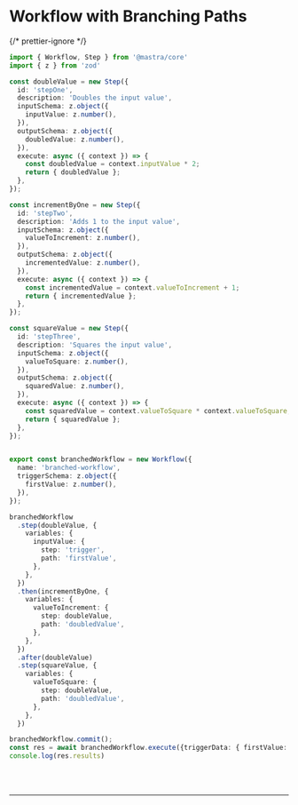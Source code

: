 
# Workflow with Branching Paths

{/* prettier-ignore */}
```ts showLineNumbers copy
import { Workflow, Step } from '@mastra/core'
import { z } from 'zod'

const doubleValue = new Step({
  id: 'stepOne',
  description: 'Doubles the input value',
  inputSchema: z.object({
    inputValue: z.number(),
  }),
  outputSchema: z.object({
    doubledValue: z.number(),
  }),
  execute: async ({ context }) => {
    const doubledValue = context.inputValue * 2;
    return { doubledValue };
  },
});

const incrementByOne = new Step({
  id: 'stepTwo',
  description: 'Adds 1 to the input value',
  inputSchema: z.object({
    valueToIncrement: z.number(),
  }),
  outputSchema: z.object({
    incrementedValue: z.number(),
  }),
  execute: async ({ context }) => {
    const incrementedValue = context.valueToIncrement + 1;
    return { incrementedValue };
  },
});

const squareValue = new Step({
  id: 'stepThree',
  description: 'Squares the input value',
  inputSchema: z.object({
    valueToSquare: z.number(),
  }),
  outputSchema: z.object({
    squaredValue: z.number(),
  }),
  execute: async ({ context }) => {
    const squaredValue = context.valueToSquare * context.valueToSquare;
    return { squaredValue };
  },
});


export const branchedWorkflow = new Workflow({
  name: 'branched-workflow',
  triggerSchema: z.object({
    firstValue: z.number(),
  }),
});

branchedWorkflow
  .step(doubleValue, {
    variables: {
      inputValue: {
        step: 'trigger',
        path: 'firstValue',
      },
    },
  })
  .then(incrementByOne, {
    variables: {
      valueToIncrement: {
        step: doubleValue,
        path: 'doubledValue',
      },
    },
  })
  .after(doubleValue)
  .step(squareValue, {
    variables: {
      valueToSquare: {
        step: doubleValue,
        path: 'doubledValue',
      },
    },
  })

branchedWorkflow.commit();
const res = await branchedWorkflow.execute({triggerData: { firstValue: 20 }})
console.log(res.results)
```

<br />
<br />
<hr className="border-[#404040]" />
<br />
<br />
<GithubLink
  link={'https://github.com/mastra-ai/mastra/blob/main/examples/basics/workflows/workflow-with-branching-paths.ts'}
/>
